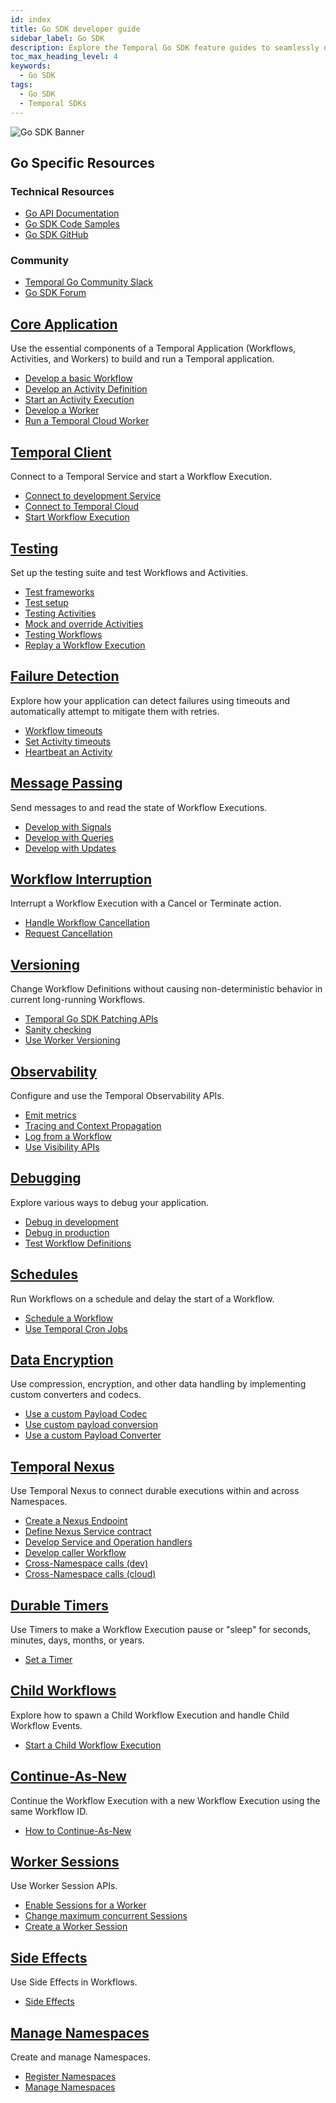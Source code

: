 ```yaml
---
id: index
title: Go SDK developer guide
sidebar_label: Go SDK
description: Explore the Temporal Go SDK feature guides to seamlessly develop and manage Temporal Applications with core components, Temporal Client connections, testing, debugging, versioning, and more.
toc_max_heading_level: 4
keywords:
  - Go SDK
tags:
  - Go SDK
  - Temporal SDKs
---
```


![Go SDK Banner](/img/banner-go-temporal.png)

<div className="resources-card">
  <h2>Go Specific Resources</h2>
  <div className="resources-content">
    <div className="resources-section">
      <h3>Technical Resources</h3>
      <ul>
        <li><a href="https://pkg.go.dev/go.temporal.io/sdk">Go API Documentation</a></li>
        <li><a href="https://github.com/temporalio/samples-go">Go SDK Code Samples</a></li>
        <li><a href="https://github.com/temporalio/sdk-go">Go SDK GitHub</a></li>
      </ul>
    </div>
    <div className="resources-section">
      <h3>Community</h3>
      <ul>
        <li><a href="https://temporalio.slack.com/archives/CTDTU3J4T">Temporal Go Community Slack</a></li>
        <li><a href="https://community.temporal.io/tag/go-sdk">Go SDK Forum</a></li>
      </ul>
    </div>
  </div>
</div>

<div className="feature-grid">
  <div className="feature-card">
    <h2><a href="/develop/go/core-application">Core Application</a></h2>
    <p>Use the essential components of a Temporal Application (Workflows, Activities, and Workers) to build and run a Temporal application.</p>
    <ul>
      <li><a href="/develop/go/core-application#develop-workflows">Develop a basic Workflow</a></li>
      <li><a href="/develop/go/core-application#activity-definition">Develop an Activity Definition</a></li>
      <li><a href="/develop/go/core-application#activity-execution">Start an Activity Execution</a></li>
      <li><a href="/develop/go/core-application#develop-worker">Develop a Worker</a></li>
      <li><a href="/develop/go/core-application#run-a-temporal-cloud-worker">Run a Temporal Cloud Worker</a></li>
    </ul>
  </div>

  <div className="feature-card">
    <h2><a href="/develop/go/temporal-clients">Temporal Client</a></h2>
    <p>Connect to a Temporal Service and start a Workflow Execution.</p>
    <ul>
      <li><a href="/develop/go/temporal-clients#connect-to-development-service">Connect to development Service</a></li>
      <li><a href="/develop/go/temporal-clients#connect-to-temporal-cloud">Connect to Temporal Cloud</a></li>
      <li><a href="/develop/go/temporal-clients#start-workflow-execution">Start Workflow Execution</a></li>
    </ul>
  </div>

  <div className="feature-card">
    <h2><a href="/develop/go/testing-suite">Testing</a></h2>
    <p>Set up the testing suite and test Workflows and Activities.</p>
    <ul>
      <li><a href="/develop/go/testing-suite#test-frameworks">Test frameworks</a></li>
      <li><a href="/develop/go/testing-suite#test-setup">Test setup</a></li>
      <li><a href="/develop/go/testing-suite#test-activities">Testing Activities</a></li>
      <li><a href="/develop/go/testing-suite#mock-and-override-activities">Mock and override Activities</a></li>
      <li><a href="/develop/go/testing-suite#test-workflows">Testing Workflows</a></li>
      <li><a href="/develop/go/testing-suite#replay">Replay a Workflow Execution</a></li>
    </ul>
  </div>

  <div className="feature-card">
    <h2><a href="/develop/go/failure-detection">Failure Detection</a></h2>
    <p>Explore how your application can detect failures using timeouts and automatically attempt to mitigate them with retries.</p>
    <ul>
      <li><a href="/develop/go/failure-detection#workflow-timeouts">Workflow timeouts</a></li>
      <li><a href="/develop/go/failure-detection#activity-timeouts">Set Activity timeouts</a></li>
      <li><a href="/develop/go/failure-detection#activity-heartbeats">Heartbeat an Activity</a></li>
    </ul>
  </div>

  <div className="feature-card">
    <h2><a href="/develop/go/message-passing">Message Passing</a></h2>
    <p>Send messages to and read the state of Workflow Executions.</p>
    <ul>
      <li><a href="/develop/go/message-passing#signals">Develop with Signals</a></li>
      <li><a href="/develop/go/message-passing#queries">Develop with Queries</a></li>
      <li><a href="/develop/go/message-passing#updates">Develop with Updates</a></li>
    </ul>
  </div>

  <div className="feature-card">
    <h2><a href="/develop/go/cancellation">Workflow Interruption</a></h2>
    <p>Interrupt a Workflow Execution with a Cancel or Terminate action.</p>
    <ul>
      <li><a href="/develop/go/cancellation#handle-cancellation-in-workflow">Handle Workflow Cancellation</a></li>
      <li><a href="/develop/go/cancellation#request-cancellation">Request Cancellation</a></li>
    </ul>
  </div>

  <div className="feature-card">
    <h2><a href="/develop/go/versioning">Versioning</a></h2>
    <p>Change Workflow Definitions without causing non-deterministic behavior in current long-running Workflows.</p>
    <ul>
      <li><a href="/develop/go/versioning#patching">Temporal Go SDK Patching APIs</a></li>
      <li><a href="/develop/go/versioning#sanity-checking">Sanity checking</a></li>
      <li><a href="/develop/go/versioning#worker-versioning">Use Worker Versioning</a></li>
    </ul>
  </div>

  <div className="feature-card">
    <h2><a href="/develop/go/observability">Observability</a></h2>
    <p>Configure and use the Temporal Observability APIs.</p>
    <ul>
      <li><a href="/develop/go/observability#metrics">Emit metrics</a></li>
      <li><a href="/develop/go/observability#tracing-and-context-propogation">Tracing and Context Propagation</a></li>
      <li><a href="/develop/go/observability#logging">Log from a Workflow</a></li>
      <li><a href="/develop/go/observability#visibility">Use Visibility APIs</a></li>
    </ul>
  </div>

  <div className="feature-card">
    <h2><a href="/develop/go/debugging">Debugging</a></h2>
    <p>Explore various ways to debug your application.</p>
    <ul>
      <li><a href="/develop/go/debugging#debug-in-a-development-environment">Debug in development</a></li>
      <li><a href="/develop/go/debugging#debug-in-a-production-environment">Debug in production</a></li>
      <li><a href="/develop/go/debugging#testing-and-debugging">Test Workflow Definitions</a></li>
    </ul>
  </div>

  <div className="feature-card">
    <h2><a href="/develop/go/schedules">Schedules</a></h2>
    <p>Run Workflows on a schedule and delay the start of a Workflow.</p>
    <ul>
      <li><a href="/develop/go/schedules#schedule-a-workflow">Schedule a Workflow</a></li>
      <li><a href="/develop/go/schedules#temporal-cron-jobs">Use Temporal Cron Jobs</a></li>
    </ul>
  </div>

  <div className="feature-card">
    <h2><a href="/develop/go/converters-and-encryption">Data Encryption</a></h2>
    <p>Use compression, encryption, and other data handling by implementing custom converters and codecs.</p>
    <ul>
      <li><a href="/develop/go/converters-and-encryption#custom-payload-codec">Use a custom Payload Codec</a></li>
      <li><a href="/develop/go/converters-and-encryption#custom-payload-conversion">Use custom payload conversion</a></li>
      <li><a href="/develop/go/converters-and-encryption#custom-payload-converter">Use a custom Payload Converter</a></li>
    </ul>
  </div>

  <div className="feature-card">
    <h2><a href="/develop/go/nexus">Temporal Nexus</a></h2>
    <p>Use Temporal Nexus to connect durable executions within and across Namespaces.</p>
    <ul>
      <li><a href="/develop/go/nexus#create-nexus-endpoint">Create a Nexus Endpoint</a></li>
      <li><a href="/develop/go/nexus#define-nexus-service-contract">Define Nexus Service contract</a></li>
      <li><a href="/develop/go/nexus#develop-nexus-service-operation-handlers">Develop Service and Operation handlers</a></li>
      <li><a href="/develop/go/nexus#develop-caller-workflow-nexus-service">Develop caller Workflow</a></li>
      <li><a href="/develop/go/nexus#nexus-calls-across-namespaces-dev-server">Cross-Namespace calls (dev)</a></li>
      <li><a href="/develop/go/nexus#nexus-calls-across-namespaces-temporal-cloud">Cross-Namespace calls (cloud)</a></li>
    </ul>
  </div>

  <div className="feature-card">
    <h2><a href="/develop/go/timers">Durable Timers</a></h2>
    <p>Use Timers to make a Workflow Execution pause or "sleep" for seconds, minutes, days, months, or years.</p>
    <ul>
      <li><a href="/develop/go/timers">Set a Timer</a></li>
    </ul>
  </div>

  <div className="feature-card">
    <h2><a href="/develop/go/child-workflows">Child Workflows</a></h2>
    <p>Explore how to spawn a Child Workflow Execution and handle Child Workflow Events.</p>
    <ul>
      <li><a href="/develop/go/child-workflows#child-workflows">Start a Child Workflow Execution</a></li>
    </ul>
  </div>

  <div className="feature-card">
    <h2><a href="/develop/go/continue-as-new">Continue-As-New</a></h2>
    <p>Continue the Workflow Execution with a new Workflow Execution using the same Workflow ID.</p>
    <ul>
      <li><a href="/develop/go/continue-as-new">How to Continue-As-New</a></li>
    </ul>
  </div>

  <div className="feature-card">
    <h2><a href="/develop/go/sessions">Worker Sessions</a></h2>
    <p>Use Worker Session APIs.</p>
    <ul>
      <li><a href="/develop/go/sessions#enable-sessions">Enable Sessions for a Worker</a></li>
      <li><a href="/develop/go/sessions#max-concurrent-sessions">Change maximum concurrent Sessions</a></li>
      <li><a href="/develop/go/sessions#create-a-session">Create a Worker Session</a></li>
    </ul>
  </div>

  <div className="feature-card">
    <h2><a href="/develop/go/side-effects">Side Effects</a></h2>
    <p>Use Side Effects in Workflows.</p>
    <ul>
      <li><a href="/develop/go/side-effects">Side Effects</a></li>
    </ul>
  </div>

  <div className="feature-card">
    <h2><a href="/develop/go/namespaces">Manage Namespaces</a></h2>
    <p>Create and manage Namespaces.</p>
    <ul>
      <li><a href="/develop/go/namespaces#register-namespace">Register Namespaces</a></li>
      <li><a href="/develop/go/namespaces#manage-namespaces">Manage Namespaces</a></li>
    </ul>
  </div>
</div>

<style>
{`
  .resources-card {
    background: var(--ifm-color-emphasis-100);
    border: 1px solid var(--ifm-color-emphasis-300);
    border-radius: 8px;
    padding: 1.5rem;
    margin: 2rem 0;
    box-shadow: 0 1px 2px rgba(0, 0, 0, 0.05);
  }

  .resources-card h2 {
    margin-top: 0;
    color: var(--ifm-color-emphasis-800);
  }

  .resources-content {
    display: flex;
    gap: 2rem;
  }

  .resources-section {
    flex: 1;
  }

  .resources-section h3 {
    color: var(--ifm-color-emphasis-700);
    font-size: 1.1rem;
    margin-bottom: 1rem;
  }

  .resources-section ul {
    list-style: none;
    padding: 0;
    margin: 0;
  }

  .resources-section li {
    margin-bottom: 0.5rem;
  }

  .feature-grid {
    display: grid;
    grid-template-columns: repeat(auto-fill, minmax(300px, 1fr));
    gap: 1.5rem;
    margin: 2rem 0;
  }

  .feature-card {
    background: var(--ifm-color-emphasis-0);
    border: 1px solid var(--ifm-color-emphasis-300);
    border-radius: 8px;
    padding: 1.5rem;
    transition: all 0.5s cubic-bezier(0.4, 0, 0.2, 1);
    box-shadow: 0 1px 2px rgba(0, 0, 0, 0.05);
  }

  .feature-card:hover {
    border-color: var(--ifm-color-primary);
    box-shadow: 0 3px 10px rgba(0, 0, 0, 0.08);
    transform: translateY(-2px);
  }

  [data-theme='dark'] .feature-card {
    border-color: var(--ifm-color-emphasis-200);
    box-shadow: 0 1px 2px rgba(0, 0, 0, 0.1);
  }

  [data-theme='dark'] .feature-card:hover {
    box-shadow: 0 3px 10px rgba(0, 0, 0, 0.2);
  }

  .feature-card h2 {
    font-size: 1.25rem;
    margin-top: 0;
    margin-bottom: 1rem;
    color: var(--ifm-color-emphasis-900);
  }

  .feature-card h2 a {
    color: inherit;
    text-decoration: none;
    transition: color 0.5s cubic-bezier(0.4, 0, 0.2, 1);
  }

  .feature-card h2 a:hover {
    color: var(--ifm-color-primary);
  }

  .feature-card p {
    color: var(--ifm-color-emphasis-700);
    font-size: 0.95rem;
    margin-bottom: 1rem;
    line-height: 1.5;
  }

  .feature-card ul {
    list-style: none;
    padding: 0;
    margin: 0;
  }

  .feature-card li {
    margin-bottom: 0.5rem;
  }

  .feature-card li a {
    color: var(--ifm-color-emphasis-800);
    text-decoration: none;
    font-size: 0.9rem;
    display: inline-block;
    position: relative;
    transition: color 0.5s cubic-bezier(0.4, 0, 0.2, 1);
  }

  .feature-card li a:hover {
    color: var(--ifm-color-primary);
  }

  .feature-card li a::after {
    content: '';
    position: absolute;
    width: 100%;
    height: 1px;
    bottom: -1px;
    left: 0;
    background-color: var(--ifm-color-primary);
    transform: scaleX(0);
    transform-origin: bottom right;
    transition: transform 0.6s cubic-bezier(0.4, 0, 0.2, 1);
  }

  .feature-card li a:hover::after {
    transform: scaleX(1);
    transform-origin: bottom left;
  }

  @media (max-width: 768px) {
    .resources-content {
      flex-direction: column;
      gap: 1rem;
    }

    .feature-grid {
      grid-template-columns: 1fr;
    }
  }

  [data-theme='dark'] .resources-card {
    border-color: var(--ifm-color-emphasis-200);
    box-shadow: 0 1px 2px rgba(0, 0, 0, 0.1);
  }
`}
</style>
